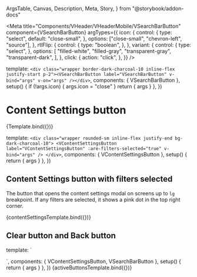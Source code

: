   ArgsTable,
  Canvas,
  Description,
  Meta,
  Story,
} from "@storybook/addon-docs"

<Meta
  title="Components/VHeader/VHeaderMobile/VSearchBarButton"
  component={VSearchBarButton}
  argTypes={{
    icon: {
      control: {
        type: "select",
        default: "close-small",
      },
      options: ["close-small", "chevron-left", "source"],
    },
    rtlFlip: {
      control: {
        type: "boolean",
      },
    },
    variant: {
      control: {
        type: "select",
      },
      options: [
        "filled-white",
        "filled-gray",
        "transparent-gray",
        "transparent-dark",
      ],
    },
    click: {
      action: "click",
    },
  }}
/>

  template: `<div class="wrapper border-dark-charcoal-10 inline-flex justify-start p-2"><VSearchBarButton label="VSearchBarButton" v-bind="args" v-on="args" /></div>`,
  components: { VSearchBarButton },
  setup() {
    if (!args.icon) {
      args.icon = "close"
    }
    return { args }
  },
})

# Content Settings button

<Description of={VSearchBarButton} />

<ArgsTable of={VSearchBarButton} />

<Canvas>
  <Story
    name="Default"
    args={{
      icon: "close-small",
      label: "VSearchBarButton",
      variant: "filled-white",
    }}
  >
    {Template.bind({})}
  </Story>
</Canvas>

  template: `
    <div class="wrapper rounded-sm inline-flex justify-end bg-dark-charcoal-10">
    <VContentSettingsButton label="VContentSettingsButton" :are-filters-selected="true" v-bind="args" />
    </div>
  `,
  components: { VContentSettingsButton },
  setup() {
    return { args }
  },
})

## Content Settings button with filters selected

The button that opens the content settings modal on screens up to `lg`
breakpoint. If any filters are selected, it shows a pink dot in the top right
corner.

<Canvas>
  <Story name="Content Settings Button with filters selected">
    {contentSettingsTemplate.bind({})}
  </Story>
</Canvas>

## Clear button and Back button

  template: `<div class="wrapper rounded-sm bg-white flex justify-between ring ring-pink">
  <VSearchBarButton
    icon="chevron-left"
    :label="$t('header.back-button')"
    variant="filled-gray"
    :rtl-flip="true"
  />
  <VSearchBarButton
    icon="close-small"
    :label="$t('browsePage.searchForm.clear')"
    variant="transparent-gray"
  />
</div>`,
  components: { VContentSettingsButton, VSearchBarButton },
  setup() {
    return { args }
  },
})

<Canvas>
  <Story name="Clear and Back Buttons">{activeButtonsTemplate.bind({})}</Story>
</Canvas>
